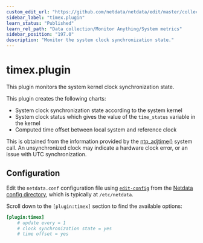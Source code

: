 ```yaml
---
custom_edit_url: "https://github.com/netdata/netdata/edit/master/collectors/timex.plugin/README.md"
sidebar_label: "timex.plugin"
learn_status: "Published"
learn_rel_path: "Data collection/Monitor Anything/System metrics"
sidebar_position: "197.0"
description: "Monitor the system clock synchronization state."
---
```



# timex.plugin

This plugin monitors the system kernel clock synchronization state.

This plugin creates the following charts:

- System clock synchronization state according to the system kernel
- System clock status which gives the value of the `time_status` variable in the kernel
- Computed time offset between local system and reference clock

This is obtained from the information provided by the [ntp_adjtime()](https://man7.org/linux/man-pages/man2/adjtimex.2.html) system call.
An unsynchronized clock may indicate a hardware clock error, or an issue with UTC synchronization.

## Configuration

Edit the `netdata.conf` configuration file using [`edit-config`](/docs/getting-started/manage-and-configure/configuration#use-edit-config-to-edit-configuration-files) from the [Netdata config directory](/docs/getting-started/manage-and-configure/configuration#the-netdata-config-directory), which is typically at `/etc/netdata`.

Scroll down to the `[plugin:timex]` section to find the available options:

```ini
[plugin:timex]
    # update every = 1
    # clock synchronization state = yes
    # time offset = yes
```
